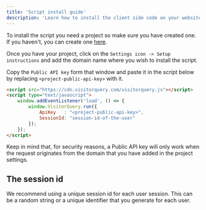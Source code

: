 ```yaml
---
title: 'Script install guide'
description: 'Learn how to install the client side code on your website'
---
```


To install the script you need a project so make sure you have created one. 
If you haven't, you can create one [here](https://visitorquery.com/dashboard/projects).

Once you have your project, click on the `Settings icon -> Setup instructions` and add the domain name where you wish to install the script.

Copy the `Public API key` form that window and paste it in the script below by replacing `<project-public-api-key>` with it.

```html
<script src="https://cdn.visitorquery.com/visitorquery.js"></script>
<script type="text/javascript">
	window.addEventListener('load', () => {
		window.VisitorQuery.run({
			ApiKey   : "<project-public-api-key>",
			SessionId: "session-id-of-the-user"
		});
	});
</script>
```

Keep in mind that, for security reasons, a Public API key will only work when the request originates from the domain that you have added in the project settings.

## The session id

We recommend using a unique session id for each user session. This can be a random string or a unique identifier that you generate for each user.